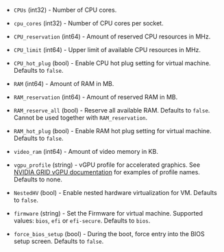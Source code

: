 <!-- Code generated from the comments of the HardwareConfig struct in builder/vsphere/common/step_hardware.go; DO NOT EDIT MANUALLY -->

- `CPUs` (int32) - Number of CPU cores.

- `cpu_cores` (int32) - Number of CPU cores per socket.

- `CPU_reservation` (int64) - Amount of reserved CPU resources in MHz.

- `CPU_limit` (int64) - Upper limit of available CPU resources in MHz.

- `CPU_hot_plug` (bool) - Enable CPU hot plug setting for virtual machine. Defaults to `false`.

- `RAM` (int64) - Amount of RAM in MB.

- `RAM_reservation` (int64) - Amount of reserved RAM in MB.

- `RAM_reserve_all` (bool) - Reserve all available RAM. Defaults to `false`. Cannot be used together
  with `RAM_reservation`.

- `RAM_hot_plug` (bool) - Enable RAM hot plug setting for virtual machine. Defaults to `false`.

- `video_ram` (int64) - Amount of video memory in KB.

- `vgpu_profile` (string) - vGPU profile for accelerated graphics. See [NVIDIA GRID vGPU documentation](https://docs.nvidia.com/grid/latest/grid-vgpu-user-guide/index.html#configure-vmware-vsphere-vm-with-vgpu)
  for examples of profile names. Defaults to none.

- `NestedHV` (bool) - Enable nested hardware virtualization for VM. Defaults to `false`.

- `firmware` (string) - Set the Firmware for virtual machine. Supported values: `bios`, `efi` or `efi-secure`. Defaults to `bios`.

- `force_bios_setup` (bool) - During the boot, force entry into the BIOS setup screen. Defaults to `false`.
